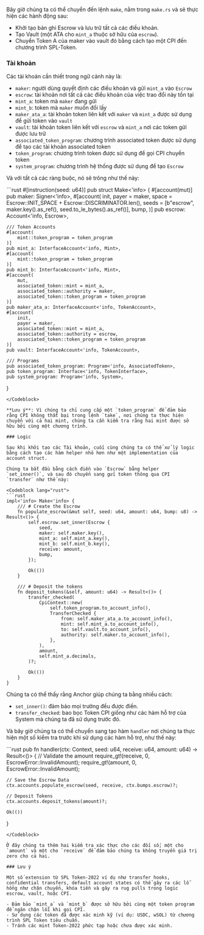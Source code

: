 
<ArticleSection name="Make" id="make" level="h2" />

Bây giờ chúng ta có thể chuyển đến lệnh `make`, nằm trong `make.rs` và sẽ thực hiện các hành động sau:

- Khởi tạo bản ghi Escrow và lưu trữ tất cả các điều khoản.
- Tạo Vault (một ATA cho `mint_a` thuộc sở hữu của `escrow`).
- Chuyển Token A của maker vào vault đó bằng cách tạo một CPI đến chương trình SPL-Token.

### Tài khoản

Các tài khoản cần thiết trong ngữ cảnh này là:

- `maker`: người dùng quyết định các điều khoản và gửi `mint_a` vào `Escrow`
- `escrow`: tài khoản nơi tất cả các điều khoản của việc trao đổi này tồn tại
- `mint_a`: token mà `maker` đang gửi
- `mint_b`: token mà `maker` muốn đổi lấy
- `maker_ata_a`: tài khoản token liên kết với `maker` và `mint_a` được sử dụng để gửi token vào `vault`
- `vault`: tài khoản token liên kết với `escrow` và `mint_a` nơi các token gửi được lưu trữ
- `associated_token_program`: chương trình associated token được sử dụng để tạo các tài khoản associated token
- `token_program`: chương trình token được sử dụng để gọi CPI chuyển token
- `system_program`: chương trình hệ thống được sử dụng để tạo `Escrow`

Và với tất cả các ràng buộc, nó sẽ trông như thế này:

<Codeblock lang="rust">
```rust
#[instruction(seed: u64)]
pub struct Make<'info> {
    #[account(mut)]
    pub maker: Signer<'info>,
    #[account(
        init,
        payer = maker,
        space = Escrow::INIT_SPACE + Escrow::DISCRIMINATOR.len(),
        seeds = [b"escrow", maker.key().as_ref(), seed.to_le_bytes().as_ref()],
        bump,
    )]
    pub escrow: Account<'info, Escrow>,

    /// Token Accounts
    #[account(
        mint::token_program = token_program
    )]
    pub mint_a: InterfaceAccount<'info, Mint>,
    #[account(
        mint::token_program = token_program
    )]
    pub mint_b: InterfaceAccount<'info, Mint>,
    #[account(
        mut,
        associated_token::mint = mint_a,
        associated_token::authority = maker,
        associated_token::token_program = token_program
    )]
    pub maker_ata_a: InterfaceAccount<'info, TokenAccount>,
    #[account(
        init,
        payer = maker,
        associated_token::mint = mint_a,
        associated_token::authority = escrow,
        associated_token::token_program = token_program
    )]
    pub vault: InterfaceAccount<'info, TokenAccount>,

    /// Programs
    pub associated_token_program: Program<'info, AssociatedToken>,
    pub token_program: Interface<'info, TokenInterface>,
    pub system_program: Program<'info, System>,

}

```
</Codeblock>

**Lưu ý**: Vì chúng ta chỉ cung cấp một `token_program` để đảm bảo rằng CPI không thất bại trong lệnh `take`, nơi chúng ta thực hiện chuyển với cả hai mint, chúng ta cần kiểm tra rằng hai mint được sở hữu bởi cùng một chương trình.

### Logic

Sau khi khởi tạo các Tài khoản, cuối cùng chúng ta có thể xử lý logic bằng cách tạo các hàm helper nhỏ hơn như một implementation của account struct.

Chúng ta bắt đầu bằng cách điền vào `Escrow` bằng helper `set_inner()`, và sau đó chuyển sang gửi token thông qua CPI `transfer` như thế này:

<Codeblock lang="rust">
```rust
impl<'info> Make<'info> {
    /// # Create the Escrow
    fn populate_escrow(&mut self, seed: u64, amount: u64, bump: u8) -> Result<()> {
        self.escrow.set_inner(Escrow {
            seed,
            maker: self.maker.key(),
            mint_a: self.mint_a.key(),
            mint_b: self.mint_b.key(),
            receive: amount,
            bump,
        });

        Ok(())
    }

    /// # Deposit the tokens
    fn deposit_tokens(&self, amount: u64) -> Result<()> {
        transfer_checked(
            CpiContext::new(
                self.token_program.to_account_info(),
                TransferChecked {
                    from: self.maker_ata_a.to_account_info(),
                    mint: self.mint_a.to_account_info(),
                    to: self.vault.to_account_info(),
                    authority: self.maker.to_account_info(),
                },
            ),
            amount,
            self.mint_a.decimals,
        )?;

        Ok(())
    }
}
```

</Codeblock>

Chúng ta có thể thấy rằng Anchor giúp chúng ta bằng nhiều cách:

- `set_inner()`: đảm bảo mọi trường đều được điền.
- `transfer_checked`: bao bọc Token CPI giống như các hàm hỗ trợ của System mà chúng ta đã sử dụng trước đó.

Và bây giờ chúng ta có thể chuyển sang tạo hàm `handler` nơi chúng ta thực hiện một số kiểm tra trước khi sử dụng các hàm hỗ trợ, như thế này:

<Codeblock lang="rust">
```rust
pub fn handler(ctx: Context<Make>, seed: u64, receive: u64, amount: u64) -> Result<()> {
    // Validate the amount
    require_gt!(receive, 0, EscrowError::InvalidAmount);
    require_gt!(amount, 0, EscrowError::InvalidAmount);

    // Save the Escrow Data
    ctx.accounts.populate_escrow(seed, receive, ctx.bumps.escrow)?;

    // Deposit Tokens
    ctx.accounts.deposit_tokens(amount)?;

    Ok(())

}

```
</Codeblock>

Ở đây chúng ta thêm hai kiểm tra xác thực cho các đối số; một cho `amount` và một cho `receive` để đảm bảo chúng ta không truyền giá trị zero cho cả hai.

### Lưu ý

Một số extension từ SPL Token-2022 ví dụ như transfer hooks, confidential transfers, default account states có thể gây ra các lỗ hổng như chặn chuyển, khóa tiền và gây ra rug pulls trong logic escrow, vault, hoặc CPI.

- Đảm bảo `mint_a` và `mint_b` được sở hữu bởi cùng một token program để ngăn chặn lỗi khi gọi CPI.
- Sử dụng các token đã được xác minh kỹ (ví dụ: USDC, wSOL) từ chương trình SPL Token tiêu chuẩn.
- Tránh các mint Token-2022 phức tạp hoặc chưa được xác minh.
